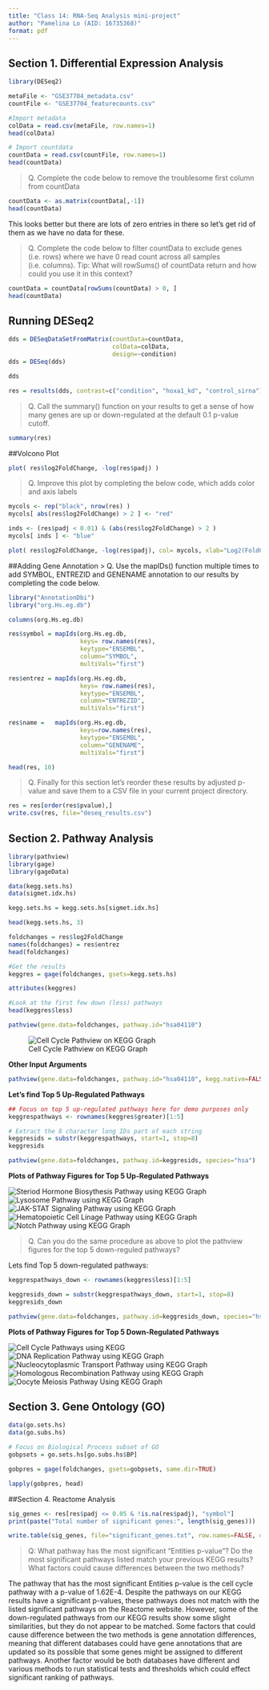 ```yaml
---
title: "Class 14: RNA-Seq Analysis mini-project"
author: "Pamelina Lo (AID: 16735368)"
format: pdf
---
```


## Section 1. Differential Expression Analysis

```r
library(DESeq2)
```

```r
metaFile <- "GSE37704_metadata.csv"
countFile <- "GSE37704_featurecounts.csv"

#Import metadata
colData = read.csv(metaFile, row.names=1)
head(colData)
```

```r
# Import countdata
countData = read.csv(countFile, row.names=1)
head(countData)
```

>Q. Complete the code below to remove the troublesome first column from countData

```r
countData <- as.matrix(countData[,-1])
head(countData)
```
 
This looks better but there are lots of zero entries in there so let's get rid of them as we have no data for these.

>Q. Complete the code below to filter countData to exclude genes (i.e. rows) where we have 0 read count across all samples (i.e. columns). Tip: What will rowSums() of countData return and how could you use it in this context?

```r
countData = countData[rowSums(countData) > 0, ]
head(countData)
```
## Running DESeq2

```r
dds = DESeqDataSetFromMatrix(countData=countData,
                             colData=colData,
                             design=~condition)
dds = DESeq(dds)
```

```r
dds
```

```r
res = results(dds, contrast=c("condition", "hoxa1_kd", "control_sirna"))
```


>Q. Call the summary() function on your results to get a sense of how many genes are up or down-regulated at the default 0.1 p-value cutoff.

```r
summary(res)
```

##Volcono Plot
```r
plot( res$log2FoldChange, -log(res$padj) )
```

>Q. Improve this plot by completing the below code, which adds color and axis labels

```r
mycols <- rep("black", nrow(res) )
mycols[ abs(res$log2FoldChange) > 2 ] <- "red"

inds <- (res$padj < 0.01) & (abs(res$log2FoldChange) > 2 )
mycols[ inds ] <- "blue"

plot( res$log2FoldChange, -log(res$padj), col= mycols, xlab="Log2(FoldChange)", ylab="-Log(P-value)" )
```
##Adding Gene Annotation
> Q. Use the mapIDs() function multiple times to add SYMBOL, ENTREZID and GENENAME annotation to our results by completing the code below.

```r
library("AnnotationDbi")
library("org.Hs.eg.db")

columns(org.Hs.eg.db)

res$symbol = mapIds(org.Hs.eg.db,
                    keys= row.names(res), 
                    keytype="ENSEMBL",
                    column="SYMBOL",
                    multiVals="first")

res$entrez = mapIds(org.Hs.eg.db,
                    keys= row.names(res),
                    keytype="ENSEMBL",
                    column="ENTREZID",
                    multiVals="first")

res$name =   mapIds(org.Hs.eg.db,
                    keys=row.names(res),
                    keytype="ENSEMBL",
                    column="GENENAME",
                    multiVals="first")

head(res, 10)
```

>Q. Finally for this section let's reorder these results by adjusted p-value and save them to a CSV file in your current project directory.

```r
res = res[order(res$pvalue),]
write.csv(res, file="deseq_results.csv")
```



## Section 2. Pathway Analysis

```r
library(pathview)
library(gage)
library(gageData)

data(kegg.sets.hs)
data(sigmet.idx.hs)

kegg.sets.hs = kegg.sets.hs[sigmet.idx.hs]

head(kegg.sets.hs, 3)
```

```r
foldchanges = res$log2FoldChange
names(foldchanges) = res$entrez
head(foldchanges)
```

```r
#Get the results
keggres = gage(foldchanges, gsets=kegg.sets.hs)
```
```r
attributes(keggres)
```
```r
#Look at the first few down (less) pathways
head(keggres$less)
```

```r
pathview(gene.data=foldchanges, pathway.id="hsa04110")
```
![Cell Cycle Pathview on KEGG Graph](hsa04110.pathview.png)

**Other Input Arguments**
```r
pathview(gene.data=foldchanges, pathway.id="hsa04110", kegg.native=FALSE)
```


**Let's find Top 5 Up-Regulated Pathways**
```r
## Focus on top 5 up-regulated pathways here for demo purposes only
keggrespathways <- rownames(keggres$greater)[1:5]

# Extract the 8 character long IDs part of each string
keggresids = substr(keggrespathways, start=1, stop=8)
keggresids
```
```r
pathview(gene.data=foldchanges, pathway.id=keggresids, species="hsa")
```

**Plots of Pathway Figures for Top 5 Up-Regulated Pathways**

![Steriod Hormone Biosythesis Pathway using KEGG Graph](hsa00140.pathview.png)
![Lysosome Pathway using KEGG Graph](hsa04142.pathview.png)
![JAK-STAT Signaling Pathway using KEGG Graph](hsa04630.pathview.png)
![Hematopoietic Cell Linage Pathway using KEGG Graph](hsa04640.pathview.png)
![Notch Pathway using KEGG Graph](hsa04330.pathview.png)


>Q. Can you do the same procedure as above to plot the pathview figures for the top 5 down-reguled pathways?

Lets find Top 5 down-regulated pathways:
```r
keggrespathways_down <- rownames(keggres$less)[1:5]

keggresids_down = substr(keggrespathways_down, start=1, stop=8)
keggresids_down
```
```r
pathview(gene.data=foldchanges, pathway.id=keggresids_down, species="hsa")
```

**Plots of Pathway Figures for Top 5 Down-Regulated Pathways**

![Cell Cycle Pathways using KEGG](hsa04110.pathview.png)
![DNA Replication Pathway using KEGG Graph](hsa03030.pathview.png)
![Nucleocytoplasmic Transport Pathway using KEGG Graph](hsa03013.pathview.png)
![Homologous Recombination Pathway using KEGG Graph](hsa03440.pathview.png)
![Oocyte Meiosis Pathway Using KEGG Graph](hsa04114.pathview.png)



## Section 3. Gene Ontology (GO)

```r
data(go.sets.hs)
data(go.subs.hs)

# Focus on Biological Process subset of GO
gobpsets = go.sets.hs[go.subs.hs$BP]

gobpres = gage(foldchanges, gsets=gobpsets, same.dir=TRUE)

lapply(gobpres, head)
```


##Section 4. Reactome Analysis

```r
sig_genes <- res[res$padj <= 0.05 & !is.na(res$padj), "symbol"]
print(paste("Total number of significant genes:", length(sig_genes)))
```

```r
write.table(sig_genes, file="significant_genes.txt", row.names=FALSE, col.names=FALSE, quote=FALSE)
```

>Q: What pathway has the most significant “Entities p-value”? Do the most significant pathways listed match your previous KEGG results? What factors could cause differences between the two methods?

The pathway that has the most significant Entities p-value is the cell cycle pathway with a p-value of 1.62E-4. Despite the pathways on our KEGG results have a significant p-values, these pathways does not match with the listed significant pathways on the Reactome website. However, some of the down-regulated pathways from our KEGG results show some slight similarities, but they do not appear to be matched. Some factors that could cause difference between the two methods is gene annotation differences, meaning that different databases could have gene annotations that are updated so its possible that some genes might be assigned to different pathways. Another factor would be both databases have different and various methods to run statistical tests and thresholds which could effect significant ranking of pathways.    


